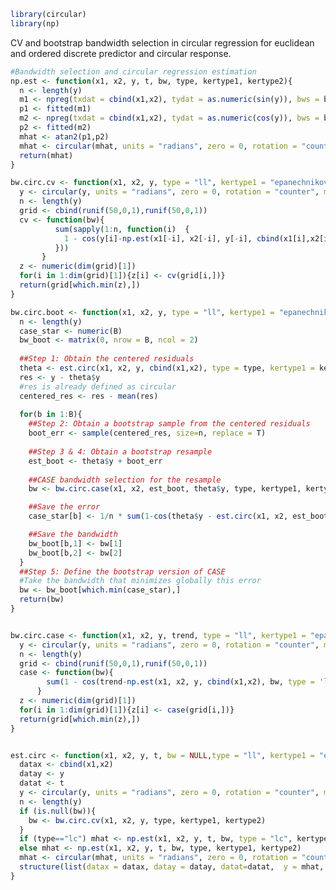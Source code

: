 
```{r, warning=F, message=F}
library(circular)
library(np)
```

CV and bootstrap bandwidth selection in circular regression for euclidean and ordered discrete predictor and circular response.

```{r,warning=F}

#Bandwidth selection and circular regression estimation 
np.est <- function(x1, x2, y, t, bw, type, kertype1, kertype2){
  n <- length(y)
  m1 <- npreg(txdat = cbind(x1,x2), tydat = as.numeric(sin(y)), bws = bw, exdat = t, regtype = type, ckertype = kertype1, okertype = kertype2)
  p1 <- fitted(m1)
  m2 <- npreg(txdat = cbind(x1,x2), tydat = as.numeric(cos(y)), bws = bw, exdat = t, regtype = type, ckertype = kertype1, okertype = kertype2)
  p2 <- fitted(m2)
  mhat <- atan2(p1,p2)
  mhat <- circular(mhat, units = "radians", zero = 0, rotation = "counter", modulo = "2pi")
  return(mhat)
}

bw.circ.cv <- function(x1, x2, y, type = "ll", kertype1 = "epanechnikov", kertype2 = "liracine"){
  y <- circular(y, units = "radians", zero = 0, rotation = "counter", modulo = "2pi")
  n <- length(y)
  grid <- cbind(runif(50,0,1),runif(50,0,1))
  cv <- function(bw){
          sum(sapply(1:n, function(i)  {
            1 - cos(y[i]-np.est(x1[-i], x2[-i], y[-i], cbind(x1[i],x2[i]), bw, type, kertype1, kertype2))
          }))
       }
  z <- numeric(dim(grid)[1])
  for(i in 1:dim(grid)[1]){z[i] <- cv(grid[i,])}
  return(grid[which.min(z),])
}

bw.circ.boot <- function(x1, x2, y, type = "ll", kertype1 = "epanechnikov", kertype2 = "liracine", B=500){
  n <- length(y)
  case_star <- numeric(B)
  bw_boot <- matrix(0, nrow = B, ncol = 2)
  
  ##Step 1: Obtain the centered residuals
  theta <- est.circ(x1, x2, y, cbind(x1,x2), type = type, kertype1 = kertype1, kertype2 = kertype2)
  res <- y - theta$y
  #res is already defined as circular
  centered_res <- res - mean(res)
  
  for(b in 1:B){
    ##Step 2: Obtain a bootstrap sample from the centered residuals
    boot_err <- sample(centered_res, size=n, replace = T)
    
    ##Step 3 & 4: Obtain a bootstrap resample 
    est_boot <- theta$y + boot_err
    
    ##CASE bandwidth selection for the resample
    bw <- bw.circ.case(x1, x2, est_boot, theta$y, type, kertype1, kertype2)

    ##Save the error
    case_star[b] <- 1/n * sum(1-cos(theta$y - est.circ(x1, x2, est_boot, cbind(x1,x2), bw, type, kertype1, kertype2)$y))

    ##Save the bandwidth
    bw_boot[b,1] <- bw[1]
    bw_boot[b,2] <- bw[2]
  }
  ##Step 5: Define the bootstrap version of CASE
  #Take the bandwidth that minimizes globally this error
  bw <- bw_boot[which.min(case_star),]
  return(bw)
}


bw.circ.case <- function(x1, x2, y, trend, type = "ll", kertype1 = "epanechnikov", kertype2 = "liracine"){
  y <- circular(y, units = "radians", zero = 0, rotation = "counter", modulo = "2pi")
  n <- length(y)
  grid <- cbind(runif(50,0,1),runif(50,0,1))
  case <- function(bw){
	    sum(1 - cos(trend-np.est(x1, x2, y, cbind(x1,x2), bw, type = 'lc', kertype1 = 'epanechnikov', kertype2 = 'liracine')))
  	  }
  z <- numeric(dim(grid)[1])
  for(i in 1:dim(grid)[1]){z[i] <- case(grid[i,])}
  return(grid[which.min(z),])
}


est.circ <- function(x1, x2, y, t, bw = NULL,type = "ll", kertype1 = "epanechnikov", kertype2 = "liracine"){
  datax <- cbind(x1,x2)
  datay <- y
  datat <- t
  y <- circular(y, units = "radians", zero = 0, rotation = "counter", modulo = "2pi")
  n <- length(y)
  if (is.null(bw)){
	bw <- bw.circ.cv(x1, x2, y, type, kertype1, kertype2)	
  }
  if (type=="lc") mhat <- np.est(x1, x2, y, t, bw, type = "lc", kertype1, kertype2)
  else mhat <- np.est(x1, x2, y, t, bw, type, kertype1, kertype2)
  mhat <- circular(mhat, units = "radians", zero = 0, rotation = "counter", modulo = "2pi")
  structure(list(datax = datax, datay = datay, datat=datat,  y = mhat, bw = bw, n = n))
}
```

